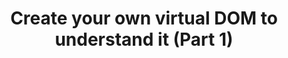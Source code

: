 ---
title: Create your own virtual DOM to understand it (Part 1)
description: In this article I want to recap my experience creating own “virtual DOM”. Sounds too ambitiously? Probably, but it is not that complicated as you might think. As the title states, it will make sense when you create your own, rather than reading thousands of articles about it.
readTimeInMins: 12
publishedOn: 25-07-2018
---